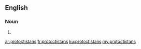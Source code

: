 ==English==

===Noun===
{{head|en|plural}}

# {{plural of|protoctistan|lang=en|nocat=1}}

[[ar:protoctistans]]
[[fr:protoctistans]]
[[ku:protoctistans]]
[[my:protoctistans]]